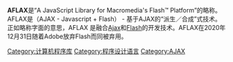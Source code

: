 {{unreferenced|time=2018-07-12T05:47:57+00:00}}
'''AFLAX'''是“A JavaScript Library for Macromedia's Flash™ Platform”的略称。AFLAX是（AJAX - Javascript + Flash） - 基于AJAX的“派生／合成”式技术。正如略称字面的意思，AFLAX 是融合[[Ajax|Ajax]]和[[Flash|Flash]]的开发技术。AFLAX在2020年12月31日随着Adobe放弃Flash而同被弃用。


[[Category:计算机程序库|Category:计算机程序库]]
[[Category:程序设计语言|Category:程序设计语言]]
[[Category:AJAX|Category:AJAX]]
{{compu-stub}}